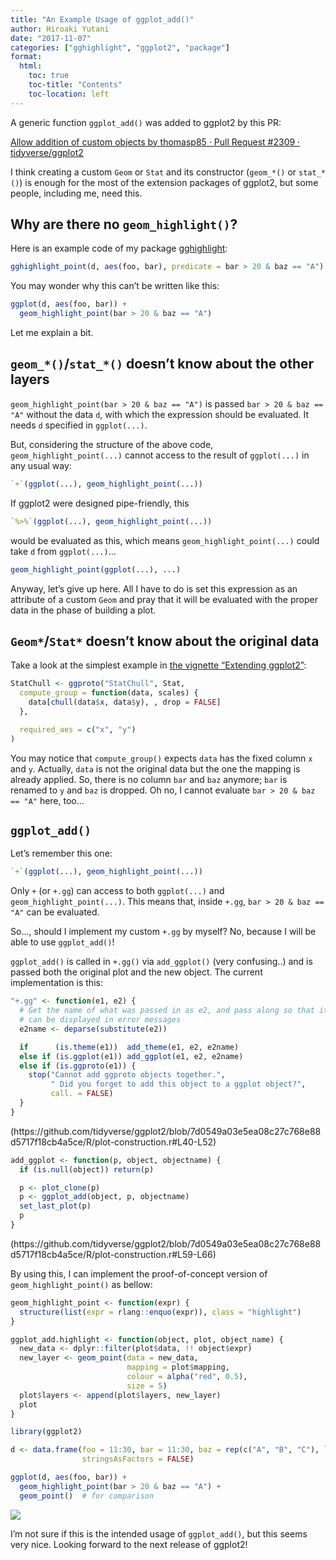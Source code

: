 ```yaml
---
title: "An Example Usage of ggplot_add()"
author: Hiroaki Yutani
date: "2017-11-07"
categories: ["gghighlight", "ggplot2", "package"]
format:
  html:
    toc: true
    toc-title: "Contents"
    toc-location: left
---
```


A generic function `ggplot_add()` was added to ggplot2 by this PR:

[Allow addition of custom objects by thomasp85 · Pull Request #2309 · tidyverse/ggplot2](https://github.com/tidyverse/ggplot2/pull/2309)

I think creating a custom `Geom` or `Stat` and its constructor (`geom_*()` or `stat_*()`) is enough for the most of the extension packages of ggplot2, but some people, including me, need this.

## Why are there no `geom_highlight()`?

Here is an example code of my package [gghighlight](https://yutani.rbind.io/post/2017-10-06-gghighlight/):

``` r
gghighlight_point(d, aes(foo, bar), predicate = bar > 20 & baz == "A")
```

You may wonder why this can't be written like this:

``` r
ggplot(d, aes(foo, bar)) +
  geom_highlight_point(bar > 20 & baz == "A")
```

Let me explain a bit.

## `geom_*()`/`stat_*()` doesn't know about the other layers

`geom_highlight_point(bar > 20 & baz == "A")` is passed `bar > 20 & baz == "A"` without the data `d`, with which the expression should be evaluated. It needs `d` specified in `ggplot(...)`.

But, considering the structure of the above code, `geom_highlight_point(...)` cannot access to the result of `ggplot(...)` in any usual way:

``` r
`+`(ggplot(...), geom_highlight_point(...))
```

If ggplot2 were designed pipe-friendly, this

``` r
`%>%`(ggplot(...), geom_highlight_point(...))
```

would be evaluated as this, which means `geom_highlight_point(...)` could take `d` from `ggplot(...)`...

``` r
geom_highlight_point(ggplot(...), ...)
```

Anyway, let's give up here. All I have to do is set this expression as an attribute of a custom `Geom` and pray that it will be evaluated with the proper data in the phase of building a plot.

## `Geom*`/`Stat*` doesn't know about the original data

Take a look at the simplest example in [the vignette "Extending ggplot2"](http://ggplot2.tidyverse.org/articles/extending-ggplot2.html):

``` r
StatChull <- ggproto("StatChull", Stat,
  compute_group = function(data, scales) {
    data[chull(data$x, data$y), , drop = FALSE]
  },

  required_aes = c("x", "y")
)
```

You may notice that `compute_group()` expects `data` has the fixed column `x` and `y`. Actually, `data` is not the original data but the one the mapping is already applied. So, there is no column `bar` and `baz` anymore; `bar` is renamed to `y` and `baz` is dropped. Oh no, I cannot evaluate `bar > 20 & baz == "A"` here, too...

## `ggplot_add()`

Let's remember this one:

``` r
`+`(ggplot(...), geom_highlight_point(...))
```

Only `+` (or `+.gg`) can access to both `ggplot(...)` and `geom_highlight_point(...)`. This means that, inside `+.gg`, `bar > 20 & baz == "A"` can be evaluated.

So..., should I implement my custom `+.gg` by myself? No, because I will be able to use `ggplot_add()`!

`ggplot_add()` is called in `+.gg()` via `add_ggplot()` (very confusing..) and is passed both the original plot and the new object. The current implementation is this:

``` r
"+.gg" <- function(e1, e2) {
  # Get the name of what was passed in as e2, and pass along so that it
  # can be displayed in error messages
  e2name <- deparse(substitute(e2))

  if      (is.theme(e1))  add_theme(e1, e2, e2name)
  else if (is.ggplot(e1)) add_ggplot(e1, e2, e2name)
  else if (is.ggproto(e1)) {
    stop("Cannot add ggproto objects together.",
         " Did you forget to add this object to a ggplot object?",
         call. = FALSE)
  }
}
```

(https://github.com/tidyverse/ggplot2/blob/7d0549a03e5ea08c27c768e88d5717f18cb4a5ce/R/plot-construction.r#L40-L52)

``` r
add_ggplot <- function(p, object, objectname) {
  if (is.null(object)) return(p)

  p <- plot_clone(p)
  p <- ggplot_add(object, p, objectname)
  set_last_plot(p)
  p
}
```

(https://github.com/tidyverse/ggplot2/blob/7d0549a03e5ea08c27c768e88d5717f18cb4a5ce/R/plot-construction.r#L59-L66)

By using this, I can implement the proof-of-concept version of `geom_highlight_point()` as bellow:

``` r
geom_highlight_point <- function(expr) {
  structure(list(expr = rlang::enquo(expr)), class = "highlight")
}

ggplot_add.highlight <- function(object, plot, object_name) {
  new_data <- dplyr::filter(plot$data, !! object$expr)
  new_layer <- geom_point(data = new_data,
                          mapping = plot$mapping,
                          colour = alpha("red", 0.5),
                          size = 5)
  plot$layers <- append(plot$layers, new_layer)
  plot
}
```

``` r
library(ggplot2)

d <- data.frame(foo = 11:30, bar = 11:30, baz = rep(c("A", "B", "C"), length.out = 20),
                stringsAsFactors = FALSE)

ggplot(d, aes(foo, bar)) +
  geom_highlight_point(bar > 20 & baz == "A") +
  geom_point()  # for comparison
```

![](use-geom-highlight-poc-1.png)

I'm not sure if this is the intended usage of `ggplot_add()`, but this seems very nice. Looking forward to the next release of ggplot2!
